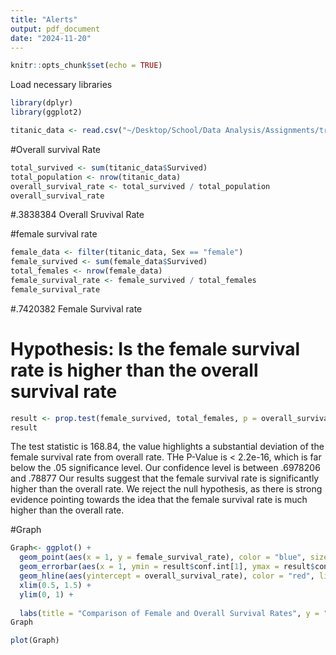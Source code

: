 ```yaml
---
title: "Alerts"
output: pdf_document
date: "2024-11-20"
---
```


```r
knitr::opts_chunk$set(echo = TRUE)
```

Load necessary libraries
```r
library(dplyr)
library(ggplot2)

titanic_data <- read.csv("~/Desktop/School/Data Analysis/Assignments/train.csv")  
```

#Overall survival Rate
```r
total_survived <- sum(titanic_data$Survived)
total_population <- nrow(titanic_data)
overall_survival_rate <- total_survived / total_population
overall_survival_rate
```
#.3838384 Overall Sruvival Rate

#female survival rate
```r
female_data <- filter(titanic_data, Sex == "female")
female_survived <- sum(female_data$Survived)
total_females <- nrow(female_data)
female_survival_rate <- female_survived / total_females
female_survival_rate
```
#.7420382 Female Survival rate

# Hypothesis: Is the female survival rate is higher than the overall survival rate
```r
result <- prop.test(female_survived, total_females, p = overall_survival_rate, conf.level = 0.95)
result
```
The test statistic is 168.84, the value highlights a substantial deviation of the female survival rate from overall rate.
THe P-Value is < 2.2e-16, which is far below the .05 significance level.
Our confidence level is between .6978206 and .78877
Our results suggest that the female survival rate is significantly higher than the overall rate.
We reject the null hypothesis, as there is strong evidence pointing towards the idea that the female survival rate is much higher than the overall rate.

#Graph
```r
Graph<- ggplot() +
  geom_point(aes(x = 1, y = female_survival_rate), color = "blue", size = 3) +
  geom_errorbar(aes(x = 1, ymin = result$conf.int[1], ymax = result$conf.int[2]), width = 0.1, color = "blue") +
  geom_hline(aes(yintercept = overall_survival_rate), color = "red", linetype = "dashed") +
  xlim(0.5, 1.5) +
  ylim(0, 1) +
  
  labs(title = "Comparison of Female and Overall Survival Rates", y = "Survival Rate", x = "") 
Graph
```


```r
plot(Graph)
```
